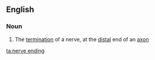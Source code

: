 ==English==

===Noun===
{{en-noun|sg=[[nerve]] [[ending]]}}

# The [[termination]] of a nerve, at the [[distal]] end of an [[axon]]

[[ta:nerve ending]]